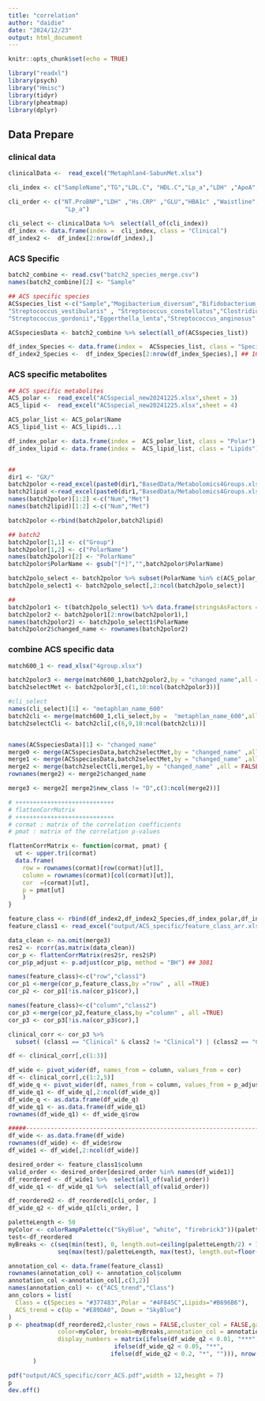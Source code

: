 ---
title: "correlation"
author: "daidie"
date: "2024/12/23"
output: html_document
---

```{r setup, include=FALSE}
knitr::opts_chunk$set(echo = TRUE)

library("readxl")
library(psych)
library("Hmisc")
library(tidyr)
library(pheatmap)
library(dplyr)
```

## Data Prepare
### clinical data

```{r dataprepare}
clinicalData <-  read_excel("Metaphlan4-SabunMet.xlsx")

cli_index <- c("SampleName","TG","LDL.C", "HDL.C","Lp_a","LDH" ,"ApoA","ApoB" ,"Waistline","BMI", "SCr","Hs.CRP" ,"NT.ProBNP","HBA1c" ,"TCHO","GLU")

cli_order <- c("NT.ProBNP","LDH" ,"Hs.CRP" ,"GLU","HBA1c" ,"Waistline","BMI","SCr","ApoA","ApoB", "TG","TCHO","HDL.C","LDL.C",
                "Lp_a") 
              
cli_select <- clinicalData %>%　select(all_of(cli_index)) 
df_index <- data.frame(index =  cli_index, class = "Clinical")
df_index2 <-  df_index[2:nrow(df_index),] 

```

### ACS Specific

```{r dataprepareSpecies}

batch2_combine <- read.csv("batch2_species_merge.csv")
names(batch2_combine)[2] <- "Sample"

## ACS specific species
ACSspecies_list <-c("Sample","Mogibacterium_diversum","Bifidobacterium_bifidum","Streptococcus_oralis" ,"Bifidobacterium_longum","Candidatus_Nanosynsacchari_sp_TM7_ANC_38_39_G1_1",
"Streptococcus_vestibularis" , "Streptococcus_constellatus","Clostridium_butyricum",
"Streptococcus_gordonii","Eggerthella_lenta","Streptococcus_anginosus" ,"GGB79998_SGB48024" ,"Clostridium_SGB6179" ,"Desulfovibrio_SGB5076","GGB3828_SGB5197" ,"Lacrimispora_amygdalina")  ## 16个

ACSspeciesData <- batch2_combine %>% select(all_of(ACSspecies_list))

df_index_Species <- data.frame(index =  ACSspecies_list, class = "Species")
df_index2_Species <-  df_index_Species[2:nrow(df_index_Species),] ## 16个


```



### ACS specific metabolites
```{r dataprepareMet}

## ACS specific metabolites
ACS_polar <-  read_excel("ACSspecial_new20241225.xlsx",sheet = 3)
ACS_lipid <-  read_excel("ACSspecial_new20241225.xlsx",sheet = 4)

ACS_polar_list <- ACS_polar$Name 
ACS_lipid_list <- ACS_lipid$...1 

df_index_polar <- data.frame(index =  ACS_polar_list, class = "Polar")
df_index_lipid <- data.frame(index =  ACS_lipid_list, class = "Lipids")


## 
dir1 <- "GX/"
batch2polor <-read_excel(paste0(dir1,"BasedData/Metabolomics4Groups.xlsx"), sheet = 3)
batch2lipid <-read_excel(paste0(dir1,"BasedData/Metabolomics4Groups.xlsx"), sheet = 2)
names(batch2polor)[1:2] <-c("Num","Met")
names(batch2lipid)[1:2] <-c("Num","Met")

batch2polor <-rbind(batch2polor,batch2lipid)

## batch2
batch2polor[1,1] <- c("Group")
batch2polor[1,2] <- c("PolarName")
names(batch2polor)[2] <- "PolarName"
batch2polor$PolarName <- gsub("[*]","",batch2polor$PolarName)

batch2polo_select <- batch2polor %>% subset(PolarName %in% c(ACS_polar_list,ACS_lipid_list))
batch2polo_select1 <- batch2polo_select[,2:ncol(batch2polo_select)]

##
batch2polor1 <- t(batch2polo_select1) %>% data.frame(stringsAsFactors = FALSE)
batch2polor2 <- batch2polor1[2:nrow(batch2polor1),]
names(batch2polor2) <- batch2polo_select1$PolarName
batch2polor2$changed_name <- rownames(batch2polor2)

```


### combine ACS specific data
```{r combine, echo=FALSE}
match600_1 <- read_xlsx("4group.xlsx")

batch2polor3 <- merge(match600_1,batch2polor2,by = "changed_name",all = FALSE)
batch2selectMet <- batch2polor3[,c(1,10:ncol(batch2polor3))]

#cli_select
names(cli_select)[1] <- "metaphlan_name_600"
batch2cli <- merge(match600_1,cli_select,by =  "metaphlan_name_600",all = FALSE)
batch2selectCli <- batch2cli[,c(6,9,10:ncol(batch2cli))]


names(ACSspeciesData)[1] <- "changed_name" 
merge0 <- merge(ACSspeciesData,batch2selectMet,by = "changed_name" ,all = TRUE)
merge1 <- merge(ACSspeciesData,batch2selectMet,by = "changed_name" ,all = FALSE)
merge2 <- merge(batch2selectCli,merge1,by = "changed_name" ,all = FALSE) 
rownames(merge2) <- merge2$changed_name

merge3 <- merge2[ merge2$new_class != "D",c(3:ncol(merge2))]

```


```{r function, echo=FALSE}
# ++++++++++++++++++++++++++++
# flattenCorrMatrix
# ++++++++++++++++++++++++++++
# cormat : matrix of the correlation coefficients
# pmat : matrix of the correlation p-values

flattenCorrMatrix <- function(cormat, pmat) {
  ut <- upper.tri(cormat)
  data.frame(
    row = rownames(cormat)[row(cormat)[ut]],
    column = rownames(cormat)[col(cormat)[ut]],
    cor  =(cormat)[ut],
    p = pmat[ut]
    )
}

```

```{r corr_calculate, echo=FALSE}
feature_class <- rbind(df_index2,df_index2_Species,df_index_polar,df_index_lipid)
feature_class1 <- read_excel("output/ACS_specific/feature_class_arr.xlsx",sheet = 1)

data_clean <- na.omit(merge3)
res2 <- rcorr(as.matrix(data_clean))
cor_p <- flattenCorrMatrix(res2$r, res2$P)
cor_p$p_adjust <- p.adjust(cor_p$p, method = "BH") ## 3081

names(feature_class)<-c("row","class1")
cor_p1 <-merge(cor_p,feature_class,by ="row" , all =TRUE)
cor_p2 <- cor_p1[!is.na(cor_p1$cor),]

names(feature_class)<-c("column","class2")
cor_p3 <-merge(cor_p2,feature_class,by ="column" , all =TRUE)
cor_p3 <- cor_p3[!is.na(cor_p3$cor),]

clinical_corr <- cor_p3 %>%
  subset( (class1 == "Clinical" & class2 != "Clinical") | (class2 == "Clinical" & class1 != "Clinical"))

df <- clinical_corr[,c(1:3)]

df_wide <- pivot_wider(df, names_from = column, values_from = cor)
df <- clinical_corr[,c(1:2,5)]
df_wide_q <- pivot_wider(df, names_from = column, values_from = p_adjust)
df_wide_q1 <- df_wide_q[,2:ncol(df_wide_q)]
df_wide_q <- as.data.frame(df_wide_q)
df_wide_q1 <- as.data.frame(df_wide_q1)
rownames(df_wide_q1) <- df_wide_q$row

#####--------------------------------------------------------------------------
df_wide <- as.data.frame(df_wide)
rownames(df_wide) <- df_wide$row
df_wide1 <- df_wide[,2:ncol(df_wide)]

desired_order <- feature_class1$column
valid_order <- desired_order[desired_order %in% names(df_wide1)]
df_reordered <- df_wide1 %>%  select(all_of(valid_order))
df_wide_q1 <- df_wide_q1 %>%  select(all_of(valid_order))

df_reordered2 <- df_reordered[cli_order, ]
df_wide_q2 <- df_wide_q1[cli_order, ]

paletteLength <- 50
myColor <- colorRampPalette(c("SkyBlue", "white", "firebrick3"))(paletteLength)
test<-df_reordered
myBreaks <- c(seq(min(test), 0, length.out=ceiling(paletteLength/2) + 1), 
              seq(max(test)/paletteLength, max(test), length.out=floor(paletteLength/2)))

annotation_col <- data.frame(feature_class1)
rownames(annotation_col) <- annotation_col$column
annotation_col <-annotation_col[,c(3,2)]
names(annotation_col) <- c("ACS_trend","Class")
ann_colors = list(
  Class = c(Species = "#377483",Polar = "#4F845C",Lipids="#B696B6"),
  ACS_trend = c(Up = "#E89DA0", Down = "SkyBlue")
)
p <- pheatmap(df_reordered2,cluster_rows = FALSE,cluster_col = FALSE,gaps_col = c(16, 42),
              color=myColor, breaks=myBreaks,annotation_col = annotation_col,annotation_colors = ann_colors,
              display_numbers = matrix(ifelse(df_wide_q2 < 0.01, "***",
                              ifelse(df_wide_q2 < 0.05, "**", 
                             ifelse(df_wide_q2 < 0.2, "*", ""))), nrow(df_wide_q1))
       )

pdf("output/ACS_specific/corr_ACS.pdf",width = 12,height = 7)
p
dev.off()
```
